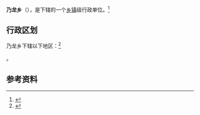 {{中国乡级行政区|54/23/36/203/000}}

'''乃龙乡'''（{{bo|z=ནས་ལུང|w=nas-lung}}），是{{PRC admin/fullname|54/23/36/203/000|3}}下辖的一个[[乡镇|乡镇]]级行政单位。<ref>{{PRC admin/ref sgc|{{PRC admin/parent|54/23/36/203/000}}}}</ref>

== 行政区划 ==

乃龙乡下辖以下地区：<ref>{{PRC admin/ref sgc|54/23/36/203/000}}</ref>

{{PRC admin/children|54/23/36/203/000}}。

== 参考资料 ==

{{reflist}}

{{行政区划小作品}}
{{PRC admin/navcat|54/23/36/203/000}}